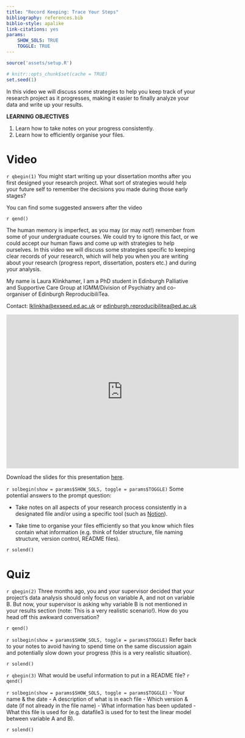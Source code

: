 ```yaml
---
title: "Record Keeping: Trace Your Steps"
bibliography: references.bib
biblio-style: apalike
link-citations: yes
params: 
    SHOW_SOLS: TRUE
    TOGGLE: TRUE
---
```



```r
source('assets/setup.R')

# knitr::opts_chunk$set(cache = TRUE)
set.seed(1)
```

In this video we will discuss some strategies to help you keep track of your research project as it progresses, making it easier to finally analyze your data and write up your results.


:::lo
**LEARNING OBJECTIVES**

1. Learn how to take notes on your progress consistently.
1. Learn how to efficiently organise your files.
:::


# Video 

`r qbegin(1)`
You might start writing up your dissertation months after you first designed your research project. What sort of strategies would help your future self to remember the decisions you made during those early stages?


You can find some suggested answers after the video

`r qend()`



The human memory is imperfect, as you may (or may not!) remember from some of your undergraduate courses. We could try to ignore this fact, or we could accept our human flaws and come up with strategies to help ourselves. In this video we will discuss some strategies specific to keeping clear records of your research, which will help you when you are writing about your research (progress report, dissertation, posters etc.) and during your analysis. 

My name is Laura Klinkhamer, I am a PhD student in Edinburgh Palliative and Supportive Care Group at IGMM/Division of Psychiatry and co-organiser of Edinburgh ReproducibiliTea.

Contact: [lklinkha@exseed.ed.ac.uk](lklinkha@exseed.ed.ac.uk) or [edinburgh.reproducibilitea@ed.ac.uk](edinburgh.reproducibilitea@ed.ac.uk)

<iframe id="kaltura_player" src="https://cdnapisec.kaltura.com/p/2010292/sp/201029200/embedIframeJs/uiconf_id/32599141/partner_id/2010292?iframeembed=true&playerId=kaltura_player&entry_id=1_8yiyc1p3&flashvars[streamerType]=auto&amp;flashvars[localizationCode]=en&amp;flashvars[leadWithHTML5]=true&amp;flashvars[sideBarContainer.plugin]=true&amp;flashvars[sideBarContainer.position]=left&amp;flashvars[sideBarContainer.clickToClose]=true&amp;flashvars[chapters.plugin]=true&amp;flashvars[chapters.layout]=vertical&amp;flashvars[chapters.thumbnailRotator]=false&amp;flashvars[streamSelector.plugin]=true&amp;flashvars[EmbedPlayer.SpinnerTarget]=videoHolder&amp;flashvars[dualScreen.plugin]=true&amp;flashvars[Kaltura.addCrossoriginToIframe]=true&amp;&wid=1_5h6j3ucr" width="608" height="402" allowfullscreen webkitallowfullscreen mozAllowFullScreen allow="autoplay *; fullscreen *; encrypted-media *" sandbox="allow-forms allow-same-origin allow-scripts allow-top-navigation allow-pointer-lock allow-popups allow-modals allow-orientation-lock allow-popups-to-escape-sandbox allow-presentation allow-top-navigation-by-user-activation" frameborder="0" title="Kaltura Player"></iframe>

Download the slides for this presentation [here](Slides/trace_your_steps.pdf).

`r solbegin(show = params$SHOW_SOLS, toggle = params$TOGGLE)`
Some potential answers to the prompt question:

- Take notes on all aspects of your research process consistently in a designated file and/or using a specific tool (such as [Notion](https://www.notion.so/)).

- Take time to organise your files efficiently so that you know which files contain what information (e.g. think of folder structure, file naming structure, version control, README files).


`r solend()`

# Quiz

`r qbegin(2)`
Three months ago, you and your supervisor decided that your project's data analysis should only focus on variable A, and not on variable B. But now, your supervisor is asking why variable B is not mentioned in your results section (note: This is a very realistic scenario!). How do you head off this awkward conversation?

`r qend()`

`r solbegin(show = params$SHOW_SOLS, toggle = params$TOGGLE)`
Refer back to your notes to avoid having to spend time on the same discussion again and potentially slow down your progress (this is a very realistic situation). 


`r solend()`

`r qbegin(3)`
What would be useful information to put in a README file? 
`r qend()`

`r solbegin(show = params$SHOW_SOLS, toggle = params$TOGGLE)`
- Your name & the date 
- A description of what is in each file
- Which version & date (if not already in the file name)
- What information has been updated 
- What this file is used for (e.g. datafile3 is used for to test the linear model between variable A and B). 

`r solend()`


<div class="tocify-extend-page" data-unique="tocify-extend-page" style="height: 0;"></div>